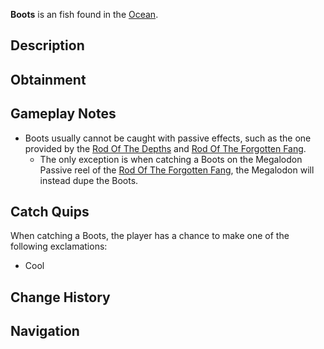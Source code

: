 {{FishInfobox
|image          = Boots.png
|rarity         = Exotic
|sea            = First Sea
|location       = [[Ocean]]
|sublocation    = 
|sources        = Fishing Rod
|nopassive      = 1
|radar_location = 
|prog_speed     = -20
|xp             = 250
|weather        = 
|time           = 
|season         = 
|bait           = 
|base_weight    = 1.3
|base_value     = 800
|weight_range   = 0.1
|base_chance    = 0.05
|base_resil     = 100
}}
'''Boots''' is an {{Rarity|Exotic}} fish found in the [[Ocean]].

== Description ==
{{Description|Boots|Bestiary Entry}}

== Obtainment ==
{{Description|Dr. Crookspine might know what to do with this.|Bestiary Hint}}
{{Fish Availability|
Lucky Event/Blarney McBreeze
Lucky Event/O'Mango Goldgrin
Lucky Event/Plumrick O'Luck
Lucky Event/Rowdy McCharm
Lucky Event/Sunny O'Coin
Ocean
|top_rods      = 
Ethereal Prism Rod\19831.92\71343.19;
Leviathan's Fang Rod\19559.61\83865.68;
Seraphic Rod\19261.67\72915.07;
No-Life Rod\18981.66\75287.59;
Tempest Rod\18525.18\72203.5;
Flimsy Rod\14376.43\71280.96;
Training Rod\13517.08\72105.63;
Resourceful Rod\15078.26\71135.53;
Trident Rod\16130.82\80721.41;
Free Spirit Rod\16121.1\80344.38;
Firefly Rod\15742.8\74992.37;
Adventurer's Rod\9958.68\50109.93;
Rod Of The Forgotten Fang\18019.75\72007.88;
Challenger's Rod\17489.37\72220.34;
Rod Of The Exalted One\16687.89\70733.29;
Rod Of The Depths\16293.03\70942.75;
Zeus Rod\15985.71\71505.3;
Verdant Shear Rod\15770.3\69351.2;
Blazebringer Rod\15195.34\71919.59;
Depthseeker Rod\14437.25\67837.72;
Avalanche Rod\13077.06\63552.49;
Volcanic Rod\12820.79\64495.63;
Steady Rod\5304.92\22809.9
|recommended   = Ethereal Prism Rod
}}

== Gameplay Notes ==
* Boots usually cannot be caught with passive effects, such as the one provided by the [[Rod Of The Depths]] and [[Rod Of The Forgotten Fang]].
** The only exception is when catching a Boots on the Megalodon Passive reel of the [[Rod Of The Forgotten Fang]], the Megalodon will instead dupe the Boots.

== Catch Quips ==
When catching a Boots, the player has a chance to make one of the following exclamations:
* Cool

== Change History ==
{{Change History|{{subst:Current Version}}}}

== Navigation ==
{{Fish Navbox|Ocean}}
